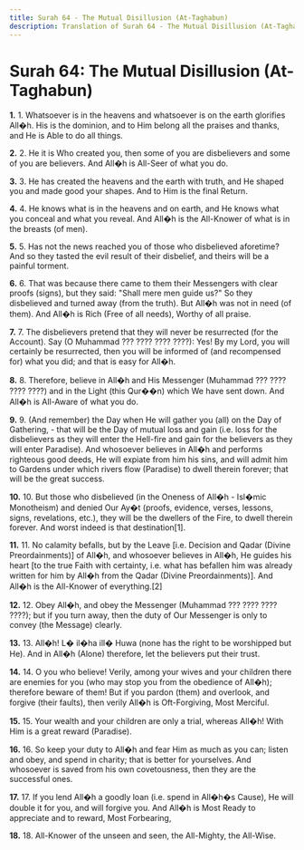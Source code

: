 ```yaml
---
title: Surah 64 - The Mutual Disillusion (At-Taghabun)
description: Translation of Surah 64 - The Mutual Disillusion (At-Taghabun)
---
```


# Surah 64: The Mutual Disillusion (At-Taghabun)

**1.** 1. Whatsoever is in the heavens and whatsoever is on the earth glorifies All�h. His is the dominion, and to Him belong all the praises and thanks, and He is Able to do all things.

**2.** 2. He it is Who created you, then some of you are disbelievers and some of you are believers. And All�h is All-Seer of what you do.

**3.** 3. He has created the heavens and the earth with truth, and He shaped you and made good your shapes. And to Him is the final Return.

**4.** 4. He knows what is in the heavens and on earth, and He knows what you conceal and what you reveal. And All�h is the All-Knower of what is in the breasts (of men).

**5.** 5. Has not the news reached you of those who disbelieved aforetime? And so they tasted the evil result of their disbelief, and theirs will be a painful torment.

**6.** 6. That was because there came to them their Messengers with clear proofs (signs), but they said: "Shall mere men guide us?" So they disbelieved and turned away (from the truth). But All�h was not in need (of them). And All�h is Rich (Free of all needs), Worthy of all praise.

**7.** 7. The disbelievers pretend that they will never be resurrected (for the Account). Say (O Muhammad ??? ???? ???? ????): Yes! By my Lord, you will certainly be resurrected, then you will be informed of (and recompensed for) what you did; and that is easy for All�h.

**8.** 8. Therefore, believe in All�h and His Messenger (Muhammad ??? ???? ???? ????) and in the Light (this Qur��n) which We have sent down. And All�h is All-Aware of what you do.

**9.** 9. (And remember) the Day when He will gather you (all) on the Day of Gathering, - that will be the Day of mutual loss and gain (i.e. loss for the disbelievers as they will enter the Hell-fire and gain for the believers as they will enter Paradise). And whosoever believes in All�h and performs righteous good deeds, He will expiate from him his sins, and will admit him to Gardens under which rivers flow (Paradise) to dwell therein forever; that will be the great success.

**10.** 10. But those who disbelieved (in the Oneness of All�h - Isl�mic Monotheism) and denied Our Ay�t (proofs, evidence, verses, lessons, signs, revelations, etc.), they will be the dwellers of the Fire, to dwell therein forever. And worst indeed is that destination[1].

**11.** 11. No calamity befalls, but by the Leave [i.e. Decision and Qadar (Divine Preordainments)] of All�h, and whosoever believes in All�h, He guides his heart [to the true Faith with certainty, i.e. what has befallen him was already written for him by All�h from the Qadar (Divine Preordainments)]. And All�h is the All-Knower of everything.[2]

**12.** 12. Obey All�h, and obey the Messenger (Muhammad ??? ???? ???? ????); but if you turn away, then the duty of Our Messenger is only to convey (the Message) clearly.

**13.** 13. All�h! L� il�ha ill� Huwa (none has the right to be worshipped but He). And in All�h (Alone) therefore, let the believers put their trust.

**14.** 14. O you who believe! Verily, among your wives and your children there are enemies for you (who may stop you from the obedience of All�h); therefore beware of them! But if you pardon (them) and overlook, and forgive (their faults), then verily All�h is Oft-Forgiving, Most Merciful.

**15.** 15. Your wealth and your children are only a trial, whereas All�h! With Him is a great reward (Paradise).

**16.** 16. So keep your duty to All�h and fear Him as much as you can; listen and obey, and spend in charity; that is better for yourselves. And whosoever is saved from his own covetousness, then they are the successful ones.

**17.** 17. If you lend All�h a goodly loan (i.e. spend in All�h�s Cause), He will double it for you, and will forgive you. And All�h is Most Ready to appreciate and to reward, Most Forbearing,

**18.** 18. All-Knower of the unseen and seen, the All-Mighty, the All-Wise.

